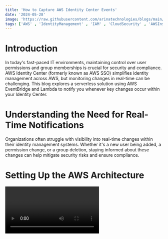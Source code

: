 ```yaml
---
title: 'How to Capture AWS Identity Center Events'
date: '2024-05-28'
image: 'https://raw.githubusercontent.com/arinatechnologies/blogs/main/images/identitycenter.webp'
tags: ['AWS' , 'IdentityManagement' , 'IAM' , 'CloudSecurity' , 'AWSInsights' , 'TechTalk', 'Azure', 'GoogleCloud', 'CloudComputing', 'DevOps' ]
---
```


# Introduction
In today's fast-paced IT environments, maintaining control over user permissions and group memberships is crucial for security and compliance. AWS Identity Center (formerly known as AWS SSO) simplifies identity management across AWS, but monitoring changes in real-time can be challenging. This blog explores a serverless solution using AWS EventBridge and Lambda to notify you whenever key changes occur within your Identity Center.

# Understanding the Need for Real-Time Notifications
Organizations often struggle with visibility into real-time changes within their identity management systems. Whether it's a new user being added, a permission change, or a group deletion, staying informed about these changes can help mitigate security risks and ensure compliance.

# Setting Up the AWS Architecture

<Video id='ieHojsOXW9M' title='How to Capture AWS Identity Center Events'/>

---

**Step 1: Overview of AWS EventBridge and Lambda**

AWS EventBridge is an event bus service that enables you to build event-driven applications using events generated from your AWS services, applications, or SaaS applications that you use. AWS Lambda is a serverless compute service that lets you run code without provisioning or managing servers.

**Step 2: Creating EventBridge Rules**

1.Navigate to the AWS Management Console and open the Amazon EventBridge service.
2.Create a Rule: Set up an event pattern to detect specific activities such as user additions, permission changes, or group deletions within AWS Identity Center.
3.Configure the Event Pattern: You may not find pre-configured templates for Identity Center, so you'll need to create a custom pattern. Here's an example of what your event pattern might look like:

```json
{

  "source": ["aws.identitycenter"],
  "detail-type": ["AWS API Call via CloudTrail"],
  "detail": {
    "eventName": ["CreateGroup", "UpdateGroup", "DeleteGroup"]
  }
}
```
**Step 3: Configuring AWS Lambda**

1.Create a Lambda Function: Navigate to AWS Lambda and create a new function to process the events.
2.Set Up Permissions: Ensure your Lambda function has the necessary permissions to access EventBridge and perform actions based on the event data.
3.Implement Logic: Write the code to handle different types of events. For example, send notification emails or log entries to an S3 bucket for further analysis.

**Step 4: Integrating EventBridge with Lambda**

After creating the Lambda function, link it to the EventBridge rule as a target. This integration ensures that your Lambda function is triggered whenever the specified changes occur in AWS Identity Center.

# Testing and Validation
Before going live, thoroughly test the setup by simulating the defined events and verifying that the Lambda function triggers appropriately and performs the intended actions.

# Conclusion
Setting up real-time notifications for changes in AWS Identity Center using EventBridge and Lambda provides greater visibility and enhances security across your AWS environment. With this serverless approach, you can automate responses to critical events and maintain robust governance over your cloud resources.

[Read about Arina Website Design](https://www.arinatechnologies.com/website-design) <br/>
[Read about Arina Consulting](https://www.arinatechnologies.com/consulting) <br/>
[Read about Arina Staffing](https://www.arinatechnologies.com/staffing) <br/>
[Read about Arina Website Performance](https://www.arinatechnologies.com/website-performance) <br/>
[Read about Arina Website Performance](https://www.arinatechnologies.com/pricing) <br/>
